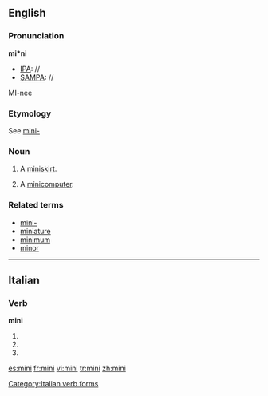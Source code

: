 {{see|Mini|mini-}}
==English==

===Pronunciation===

'''mi*ni'''
*[[IPA]]: //
*[[SAMPA]]: //
MI-nee

===Etymology===

See [[mini-]]

===Noun===
{{en-noun}}

# A [[miniskirt]].
# {{dated}} A [[minicomputer]].

===Related terms===
*[[mini-]]
*[[miniature]]
*[[minimum]]
*[[minor]]

----

==Italian==

===Verb===
'''mini'''

# {{form of|[[second-person|Second-person]] [[singular]] [[present tense]]|[[minare#Italian|minare]]|lang=Italian}}
# {{form of|[[first-person|First-person]] singular, second-person singular and [[third-person]] singular [[present subjunctive]]|minare#Italian|minare|lang=Italian}}
# {{form of|Third-person singular [[imperative]]|minare#Italian|minare|lang=Italian}}

[[Category:Italian verb forms]]

[[es:mini]]
[[fr:mini]]
[[vi:mini]]
[[tr:mini]]
[[zh:mini]]